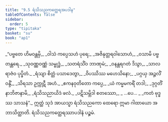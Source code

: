 ```yaml
---
title: "9.5 ရံသိသညကတ္ထေရအပဒါန"
tableOfContents: false
sidebar:
  order: 5
type: "tipitaka"
basket: "su"
book: "ap1"
---
```



<DynamicBreadcrumb />

<Division number="30" book="ap1" e="ch" v="20" p="143">

<Paragraph number="1723" type="verses" book="ap1">
_“ပဗ္ဗတေ ဟိမဝန္တမှိ,_  
_ဝါသံ ကပ္ပေသဟံ ပုရေ;_  
_အဇိနုတ္တရဝါသောဟံ,_  
_ဝသာမိ ပဗ္ဗတန္တရေ._  

</Paragraph>

</Division>
<Division number="31" book="ap1" e="ch" v="20" p="143">

<Paragraph number="1724" type="verses" book="ap1">
_သုဝဏ္ဏဝဏ္ဏံ သမ္ဗုဒ္ဓံ,_  
_သတရံသိံဝ ဘာဏုမံ;_  
_ဝနန္တရဂတံ ဒိသွာ,_  
_သာလရာဇံဝ ပုပ္ဖိတံ._  

</Paragraph>

</Division>
<Division number="32" book="ap1" e="ch" v="20" p="143">

<Paragraph number="1725" type="verses" book="ap1">
_ရံသျာ စိတ္တံ ပသာဒေတွာ,_  
_ဝိပဿိဿ မဟေသိနော;_  
_ပဂ္ဂယှ အဉ္ဇလိံ ဝန္ဒိံ,_  
_သိရသာ ဥက္ကုဋီ အဟံ._  

</Paragraph>

</Division>
<Division number="33" book="ap1" e="ch" v="20" p="143">

<Paragraph number="1726" type="verses" book="ap1">
_ဧကနဝုတိတော ကပ္ပေ,_  
_ယံ ကမ္မမကရိံ တဒါ;_  
_ဒုဂ္ဂတိံ နာဘိဇာနာမိ,_  
_ရံသိသညာယိဒံ ဖလံ._  

</Paragraph>

</Division>
<Division number="34" book="ap1" e="ch" v="20" p="143">

<Paragraph number="1727" type="verses" book="ap1">
_ပဋိသမ္ဘိဒါ စတဿော,_  
_ …ပေ… _  
_ကတံ ဗုဒ္ဓဿ သာသနံ”._  

</Paragraph>

<Paragraph number="1728" book="ap1">
ဣတ္ထံ သုဒံ အာယသ္မာ ရံသိသညကော ထေရော ဣမာ ဂါထာယော အဘာသိတ္ထာတိ.

</Paragraph>
</Division>

<Paragraph number="1729" type="center" book="ap1">
ရံသိသညကတ္ထေရဿာပဒါနံ ပဉ္စမံ.
</Paragraph>